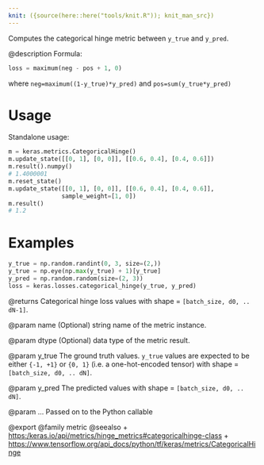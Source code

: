 ```yaml
---
knit: ({source(here::here("tools/knit.R")); knit_man_src})
---
```

Computes the categorical hinge metric between `y_true` and `y_pred`.

@description
Formula:

```python
loss = maximum(neg - pos + 1, 0)
```

where `neg=maximum((1-y_true)*y_pred)` and `pos=sum(y_true*y_pred)`

# Usage
Standalone usage:
```python
m = keras.metrics.CategoricalHinge()
m.update_state([[0, 1], [0, 0]], [[0.6, 0.4], [0.4, 0.6]])
m.result().numpy()
# 1.4000001
m.reset_state()
m.update_state([[0, 1], [0, 0]], [[0.6, 0.4], [0.4, 0.6]],
               sample_weight=[1, 0])
m.result()
# 1.2
```

# Examples
```python
y_true = np.random.randint(0, 3, size=(2,))
y_true = np.eye(np.max(y_true) + 1)[y_true]
y_pred = np.random.random(size=(2, 3))
loss = keras.losses.categorical_hinge(y_true, y_pred)
```

@returns
Categorical hinge loss values with shape = `[batch_size, d0, .. dN-1]`.

@param name
(Optional) string name of the metric instance.

@param dtype
(Optional) data type of the metric result.

@param y_true
The ground truth values. `y_true` values are expected to be
either `{-1, +1}` or `{0, 1}` (i.e. a one-hot-encoded tensor) with
shape = `[batch_size, d0, .. dN]`.

@param y_pred
The predicted values with shape = `[batch_size, d0, .. dN]`.

@param ...
Passed on to the Python callable

@export
@family metric
@seealso
+ <https:/keras.io/api/metrics/hinge_metrics#categoricalhinge-class>
+ <https://www.tensorflow.org/api_docs/python/tf/keras/metrics/CategoricalHinge>
